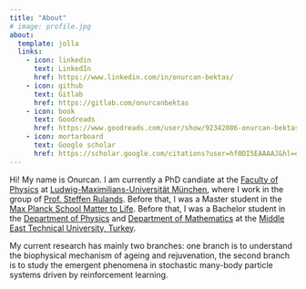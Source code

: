 ```yaml
---
title: "About"
# image: profile.jpg
about:
  template: jolla
  links:
    - icon: linkedin
      text: LinkedIn
      href: https://www.linkedin.com/in/onurcan-bektas/
    - icon: github
      text: Gitlab
      href: https://gitlab.com/onurcanbektas
    - icon: book
      text: Goodreads
      href: https://www.goodreads.com/user/show/92342086-onurcan-bektas 
    - icon: mortarboard
      text: Google scholar
      href: https://scholar.google.com/citations?user=hf0DI5EAAAAJ&hl=en&authuser=1
---
```


Hi! 
My name is Onurcan. 
I am currently a PhD candiate at the [Faculty of Physics](https://www.physik.lmu.de/en/index.html) at [Ludwig-Maximilians-Universität München](https://www.lmu.de/de/index.html), where I work in the group of [Prof. Steffen Rulands](https://www.theorie.physik.uni-muenchen.de/lsfrey/members/group_leaders/steffen_rulands/index.html).
Before that, I was a Master student in the [Max Planck School Matter to Life](https://mattertolife.maxplanckschools.org/home).
Before that, I was a Bachelor student in the [Department of Physics](https://phys.metu.edu.tr/) and [Department of Mathematics](https://math.metu.edu.tr/) at the [Middle East Technical University, Turkey](https://www.metu.edu.tr/).

My current research has mainly two branches: one branch is to understand the biophysical mechanism of ageing and rejuvenation, the second branch is to study the emergent phenomena in stochastic many-body particle systems driven by reinforcement learning.

